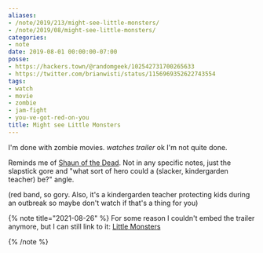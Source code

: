```yaml
---
aliases:
- /note/2019/213/might-see-little-monsters/
- /note/2019/08/might-see-little-monsters/
categories:
- note
date: 2019-08-01 00:00:00-07:00
posse:
- https://hackers.town/@randomgeek/102542731700265633
- https://twitter.com/brianwisti/status/1156969352622743554
tags:
- watch
- movie
- zombie
- jam-fight
- you-ve-got-red-on-you
title: Might see Little Monsters
---
```


I'm done with zombie movies.  *watches trailer* ok I'm not quite done.

[shaun-of-the-dead]: https://youtu.be/Ne7ZA1bCz4Q

Reminds me of [Shaun of the Dead][shaun-of-the-dead]. Not in any specific
notes, just the slapstick gore and "what sort of hero could a (slacker,
kindergarden teacher) be?" angle.

(red band, so gory. Also, it's a kindergarden teacher protecting kids
during an outbreak so maybe don't watch if that's a thing for you)

{% note title="2021-08-26" %}
For some reason I couldn't embed the trailer anymore, but I can still link to
it: [Little Monsters][little-monsters]

[little-monsters]: https://youtu.be/8d1KP-OhBP4
{% /note %}
